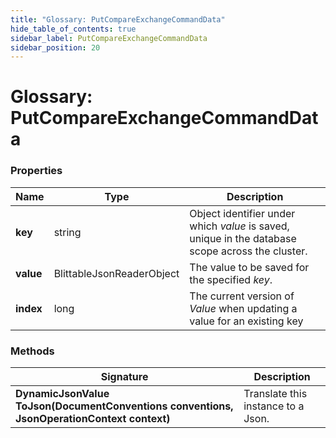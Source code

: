 ---
title: "Glossary: PutCompareExchangeCommandData"
hide_table_of_contents: true
sidebar_label: PutCompareExchangeCommandData
sidebar_position: 20
---




# Glossary: PutCompareExchangeCommandData
<LanguageSwitcher supportedLanguages={supportedLanguages} />
<LanguageContent language="csharp">


### Properties

| Name | Type | Description |
| ------------- | ------------- | ----- |
| **key** | string | Object identifier under which _value_ is saved, unique in the database scope across the cluster. |
| **value** | BlittableJsonReaderObject | The value to be saved for the specified _key_. |
| **index** | long | The current version of _Value_ when updating a value for an existing key |

### Methods

| Signature | Description |
| ---------- | ----------- |
| **DynamicJsonValue ToJson(DocumentConventions conventions, JsonOperationContext context)** | Translate this instance to a Json. |

</LanguageContent>

<!---

-->